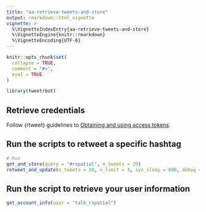 ```yaml
---
title: "aa-retrieve-tweets-and-store"
output: rmarkdown::html_vignette
vignette: >
  %\VignetteIndexEntry{aa-retrieve-tweets-and-store}
  %\VignetteEngine{knitr::rmarkdown}
  %\VignetteEncoding{UTF-8}
---
```



```r
knitr::opts_chunk$set(
  collapse = TRUE,
  comment = "#>",
  eval = TRUE
)
```

```r
library(tweetrbot)
```

## Retrieve credentials

Follow {rtweet} guidelines to [Obtaining and using access tokens
](https://rtweet.info/articles/auth.html).

## Run the scripts to retweet a specific hashtag
```r
# Run
get_and_store(query = "#rspatial", n_tweets = 20)
retweet_and_update(n_tweets = 20, n_limit = 3, sys_sleep = 600, debug = TRUE)
```

## Run the script to retrieve your user information
```r
get_account_info(user = "talk_rspatial")
```

